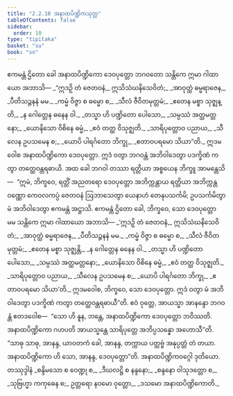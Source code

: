 ```yaml
---
title: "2.2.10 အနာထပိဏ္ဍိကသုတ္တ"
tableOfContents: false
sidebar:
  order: 10
type: "tipitaka"
basket: "su"
book: "sn"
---
```



<DynamicBreadcrumb />

<Division number="101" book="sn" e="ch" v="18" p="296">

<Paragraph number="462" book="sn">
ဧကမန္တံ ဌိတော ခေါ အနာထပိဏ္ဍိကော ဒေဝပုတ္တော ဘဂဝတော သန္တိကေ ဣမာ ဂါထာယော အဘာသိ—
</Paragraph>

<Paragraph number="463" type="verses" book="sn">
_“ဣဒဉှိ တံ ဇေတဝနံ,_  
ဣသိသံဃနိသေဝိတံ;_  
_အာဝုတ္ထံ ဓမ္မရာဇေန,_  
_ပီတိသဉ္ဇနနံ မမ._  

</Paragraph>

<Paragraph number="464" type="verses" book="sn">
_ကမ္မံ ဝိဇ္ဇာ စ ဓမ္မော စ,_  
_သီလံ ဇီဝိတမုတ္တမံ;_  
_ဧတေန မစ္စာ သုဇ္ဈန္တိ,_  
_န ဂေါတ္တေန ဓနေန ဝါ._  

</Paragraph>

<Paragraph number="465" type="verses" book="sn">
_တသ္မာ ဟိ ပဏ္ဍိတော ပေါသော,_  
_သမ္ပဿံ အတ္ထမတ္တနော;_  
_ယောနိသော ဝိစိနေ ဓမ္မံ,_  
_ဧဝံ တတ္ထ ဝိသုဇ္ဈတိ._  

</Paragraph>

<Paragraph number="466" type="verses" book="sn">
_သာရိပုတ္တောဝ ပညာယ,_  
_သီလေန ဥပသမေန စ;_  
_ယောပိ ပါရင်္ဂတော ဘိက္ခု,_  
_ဧတာဝပရမော သိယာ”တိ._  

</Paragraph>

<Paragraph number="467" book="sn">
ဣဒမဝေါစ အနာထပိဏ္ဍိကော ဒေဝပုတ္တော. ဣဒံ ဝတွာ ဘဂဝန္တံ အဘိဝါဒေတွာ ပဒက္ခိဏံ ကတွာ တတ္ထေဝန္တရဓာယိ.
</Paragraph>

<Paragraph number="468" book="sn">
အထ ခေါ ဘဂဝါ တဿာ ရတ္တိယာ အစ္စယေန ဘိက္ခူ အာမန္တေသိ—  “ဣမံ, ဘိက္ခဝေ, ရတ္တိံ အညတရော ဒေဝပုတ္တော အဘိက္ကန္တာယ ရတ္တိယာ အဘိက္ကန္တဝဏ္ဏော ကေဝလကပ္ပံ ဇေတဝနံ ဩဘာသေတွာ ယေနာဟံ တေနုပသင်္ကမိ; ဥပသင်္ကမိတွာ မံ အဘိဝါဒေတွာ ဧကမန္တံ အဋ္ဌာသိ. ဧကမန္တံ ဌိတော ခေါ, ဘိက္ခဝေ, သော ဒေဝပုတ္တော မမ သန္တိကေ ဣမာ ဂါထာယော အဘာသိ—
</Paragraph>

<Paragraph number="469" type="verses" book="sn">
_‘ဣဒဉှိ တံ ဇေတဝနံ,_  
ဣသိသံဃနိသေဝိတံ;_  
_အာဝုတ္ထံ ဓမ္မရာဇေန,_  
_ပီတိသဉ္ဇနနံ မမ._  

</Paragraph>

<Paragraph number="470" type="verses" book="sn">
_ကမ္မံ ဝိဇ္ဇာ စ ဓမ္မော စ,_  
_သီလံ ဇီဝိတမုတ္တမံ;_  
_ဧတေန မစ္စာ သုဇ္ဈန္တိ,_  
_န ဂေါတ္တေန ဓနေန ဝါ._  

</Paragraph>

<Paragraph number="471" type="verses" book="sn">
_တသ္မာ ဟိ ပဏ္ဍိတော ပေါသော,_  
_သမ္ပဿံ အတ္ထမတ္တနော;_  
_ယောနိသော ဝိစိနေ ဓမ္မံ,_  
_ဧဝံ တတ္ထ ဝိသုဇ္ဈတိ._  

</Paragraph>

<Paragraph number="472" type="verses" book="sn">
_သာရိပုတ္တောဝ ပညာယ,_  
_သီလေန ဥပသမေန စ;_  
_ယောပိ ပါရင်္ဂတော ဘိက္ခု,_  
_ဧတာဝပရမော သိယာ’တိ._  

</Paragraph>

<Paragraph number="473" book="sn">
ဣဒမဝေါစ, ဘိက္ခဝေ, သော ဒေဝပုတ္တော. ဣဒံ ဝတွာ မံ အဘိဝါဒေတွာ ပဒက္ခိဏံ ကတွာ တတ္ထေဝန္တရဓာယီ”တိ.
</Paragraph>

<Paragraph number="474" book="sn">
ဧဝံ ဝုတ္တေ, အာယသ္မာ အာနန္ဒော ဘဂဝန္တံ ဧတဒဝေါစ—  “သော ဟိ နူန, ဘန္တေ, အနာထပိဏ္ဍိကော ဒေဝပုတ္တော ဘဝိဿတိ. အနာထပိဏ္ဍိကော ဂဟပတိ အာယသ္မန္တေ သာရိပုတ္တေ အဘိပ္ပသန္နော အဟောသီ”တိ. “သာဓု သာဓု, အာနန္ဒ, ယာဝတကံ ခေါ, အာနန္ဒ, တက္ကာယ ပတ္တဗ္ဗံ အနုပ္ပတ္တံ တံ တယာ. အနာထပိဏ္ဍိကော ဟိ သော, အာနန္ဒ, ဒေဝပုတ္တော”တိ.

</Paragraph>
</Division>

<Paragraph number="475" type="center" book="sn">
အနာထပိဏ္ဍိကဝဂ္ဂေါ ဒုတိယော.



</Paragraph>

<Paragraph number="476" type="center" book="sn">
တဿုဒ္ဒါနံ


</Paragraph>

<Paragraph number="477" type="verses" book="sn">
_စန္ဒိမသော စ ဝေဏ္ဍု စ,_  
_ဒီဃလဋ္ဌိ စ နန္ဒနော;_  
_စန္ဒနော ဝါသုဒတ္တော စ,_  
_သုဗြဟ္မာ ကကုဓေန စ;_  
ဥတ္တရော နဝမော ဝုတ္တော,_  
_ဒသမော အနာထပိဏ္ဍိကောတိ._
</Paragraph>